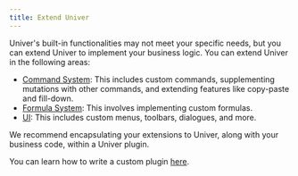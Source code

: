 ```yaml
---
title: Extend Univer
---
```


Univer's built-in functionalities may not meet your specific needs, but you can extend Univer to implement your business logic. You can extend Univer in the following areas:

* [Command System](/guides/extend/command): This includes custom commands, supplementing mutations with other commands, and extending features like copy-paste and fill-down.
* [Formula System](/guides/plugins/sheets/sheets-formula): This involves implementing custom formulas.
* [UI](/guides/extend/ui): This includes custom menus, toolbars, dialogues, and more.

We recommend encapsulating your extensions to Univer, along with your business code, within a Univer plugin.

You can learn how to write a custom plugin [here](/guides/extend/write-a-plugin).